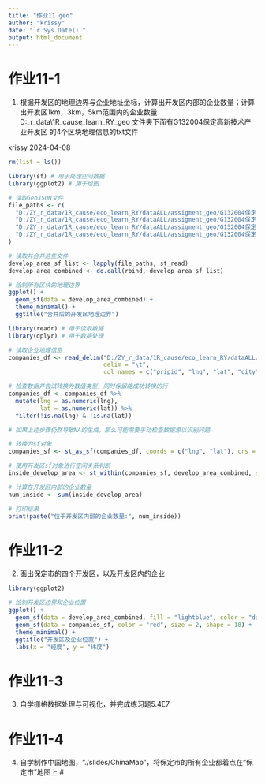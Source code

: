 ---
title: "作业11 geo"
author: "krissy"
date: "`r Sys.Date()`"
output: html_document
---
# 作业11-1
1.	根据开发区的地理边界与企业地址坐标，计算出开发区内部的企业数量；计算出开发区1km，3km，5km范围内的企业数量
D:\ZY_r_data\1R_cause\eco_learn_RY\dataALL\assigment_geo 文件夹下面有G132004保定高新技术产业开发区 的4个区块地理信息的txt文件

 krissy
2024-04-08
```{r}
rm(list = ls())
```

```{r}
library(sf) # 用于处理空间数据
library(ggplot2) # 用于绘图

# 读取GeoJSON文件
file_paths <- c(
  "D:/ZY_r_data/1R_cause/eco_learn_RY/dataALL/assigment_geo/G132004保定高新技术产业开发区区块二（实验区）.txt",
  "D:/ZY_r_data/1R_cause/eco_learn_RY/dataALL/assigment_geo/G132004保定高新技术产业开发区区块三（西区）.txt",
  "D:/ZY_r_data/1R_cause/eco_learn_RY/dataALL/assigment_geo/G132004保定高新技术产业开发区区块四（东区）.txt",
  "D:/ZY_r_data/1R_cause/eco_learn_RY/dataALL/assigment_geo/G132004保定高新技术产业开发区区块一（中心区）.txt"
)

# 读取并合并这些文件
develop_area_sf_list <- lapply(file_paths, st_read)
develop_area_combined <- do.call(rbind, develop_area_sf_list)


```

```{r}
# 绘制所有区块的地理边界
ggplot() +
  geom_sf(data = develop_area_combined) +
  theme_minimal() +
  ggtitle("合并后的开发区地理边界")

```




```{r}
library(readr) # 用于读取数据
library(dplyr) # 用于数据处理

# 读取企业地理信息
companies_df <- read_delim("D:/ZY_r_data/1R_cause/eco_learn_RY/dataALL/assigment_geo/hefei.txt", 
                           delim = "\t", 
                           col_names = c("pripid", "lng", "lat", "city"))

# 检查数据并尝试转换为数值类型，同时保留能成功转换的行
companies_df <- companies_df %>%
  mutate(lng = as.numeric(lng),
         lat = as.numeric(lat)) %>%
  filter(!is.na(lng) & !is.na(lat))

# 如果上述步骤仍然导致NA的生成，那么可能需要手动检查数据源以识别问题

# 转换为sf对象
companies_sf <- st_as_sf(companies_df, coords = c("lng", "lat"), crs = 4326)

# 使用开发区sf对象进行空间关系判断
inside_develop_area <- st_within(companies_sf, develop_area_combined, sparse = FALSE)

# 计算在开发区内部的企业数量
num_inside <- sum(inside_develop_area)

# 打印结果
print(paste("位于开发区内部的企业数量:", num_inside))


```







# 作业11-2
2.	画出保定市的四个开发区，以及开发区内的企业

```{r}
library(ggplot2)

# 绘制开发区边界和企业位置
ggplot() +
  geom_sf(data = develop_area_combined, fill = "lightblue", color = "darkblue", size = 0.5, alpha = 0.5) +
  geom_sf(data = companies_sf, color = "red", size = 2, shape = 18) +
  theme_minimal() +
  ggtitle("开发区及企业位置") +
  labs(x = "经度", y = "纬度")

```


# 作业11-3
3.	自学栅格数据处理与可视化，并完成练习题5.4E7



# 作业11-4
4.	自学制作中国地图，“./slides/ChinaMap”，将保定市的所有企业都着点在“保定市”地图上
# 
